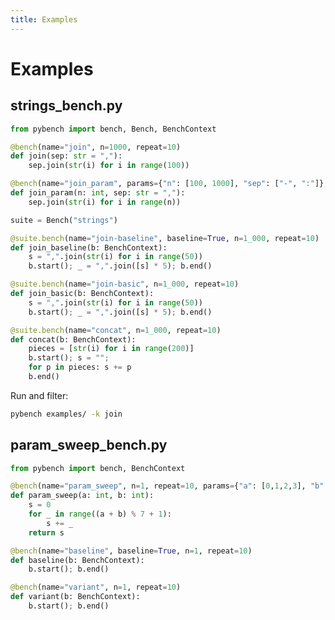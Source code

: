 ```yaml
---
title: Examples
---
```


# Examples

## strings_bench.py

```python
from pybench import bench, Bench, BenchContext

@bench(name="join", n=1000, repeat=10)
def join(sep: str = ","):
    sep.join(str(i) for i in range(100))

@bench(name="join_param", params={"n": [100, 1000], "sep": ["-", ":"]}, repeat=10)
def join_param(n: int, sep: str = ","):
    sep.join(str(i) for i in range(n))

suite = Bench("strings")

@suite.bench(name="join-baseline", baseline=True, n=1_000, repeat=10)
def join_baseline(b: BenchContext):
    s = ",".join(str(i) for i in range(50))
    b.start(); _ = ",".join([s] * 5); b.end()

@suite.bench(name="join-basic", n=1_000, repeat=10)
def join_basic(b: BenchContext):
    s = ",".join(str(i) for i in range(50))
    b.start(); _ = ",".join([s] * 5); b.end()

@suite.bench(name="concat", n=1_000, repeat=10)
def concat(b: BenchContext):
    pieces = [str(i) for i in range(200)]
    b.start(); s = "";
    for p in pieces: s += p
    b.end()
```

Run and filter:

```bash
pybench examples/ -k join
```

## param_sweep_bench.py

```python
from pybench import bench, BenchContext

@bench(name="param_sweep", n=1, repeat=10, params={"a": [0,1,2,3], "b": [0,1,2,3,4]})
def param_sweep(a: int, b: int):
    s = 0
    for _ in range((a + b) % 7 + 1):
        s += _
    return s

@bench(name="baseline", baseline=True, n=1, repeat=10)
def baseline(b: BenchContext):
    b.start(); b.end()

@bench(name="variant", n=1, repeat=10)
def variant(b: BenchContext):
    b.start(); b.end()
```

